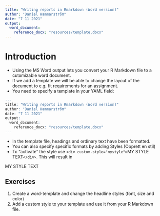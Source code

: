 ```yaml
---
title: "Writing reports in Rmarkdown (Word version)"
author: "Daniel Hammarström"
date: "7 11 2021"
output:
  word_document:
    reference_docx: "resources/template.docx"
---
```


# Introduction

- Using the MS Word output lets you convert your R Markdown file to a cutomizable word document.
- If we add a template we will be able to change the layout of the document to e.g. fit requirements for an assignment.
- You need to specify a template in your YAML field:

```r

---
title: "Writing reports in Rmarkdown (Word version)"
author: "Daniel Hammarström"
date: "7 11 2021"
output:
  word_document:
    reference_docx: "resources/template.docx"
---

```

- In the template file, headings and ordinary text have been formatted. 
- You can also specify specific formats by adding Styles (Opprett en stil)
- To "activate" the style use `<div custom-style="mystyle">`MY STYLE TEXT`</div>`. This will result in

<div custom-style="mystyle"> MY STYLE TEXT </div>



## Exercises

1. Create a word-template and change the headline styles (font, size and color)
2. Add a custom style to your template and use it from your R Markdown file. 

